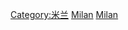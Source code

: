 {{commonscat|Culture of Milan}}
[[Category:米兰|Category:米兰]]
[[Category:義大利各城市文化|Milan]]
[[Category:倫巴第大區文化|Milan]]